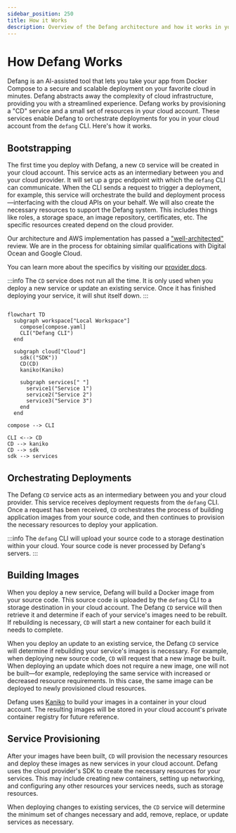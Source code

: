 ```yaml
---
sidebar_position: 250
title: How it Works
description: Overview of the Defang architecture and how it works in your cloud
---
```


# How Defang Works

Defang is an AI-assisted tool that lets you take your app from Docker Compose to a secure and scalable deployment on your favorite cloud in minutes. Defang abstracts away the complexity of cloud infrastructure, providing you with a streamlined experience. Defang works by provisioning a "CD" service and a small set of resources in your cloud account. These services enable Defang to orchestrate deployments for you in your cloud account from the `defang` CLI. Here's how it works.

## Bootstrapping

The first time you deploy with Defang, a new `CD` service will be created in your cloud account. This service acts as an intermediary between you and your cloud provider. It will set up a grpc endpoint with which the `defang` CLI can communicate. When the CLI sends a request to trigger a deployment, for example, this service will orchestrate the build and deployment process—interfacing with the cloud APIs on your behalf. We will also create the necessary resources to support the Defang system. This includes things like roles, a storage space, an image repository, certificates, etc. The specific resources created depend on the cloud provider.

Our architecture and AWS implementation has passed a ["well-architected"](https://docs.aws.amazon.com/wellarchitected/latest/framework/welcome.html) review. We are in the process for obtaining similar qualifications with Digital Ocean and Google Cloud.

You can learn more about the specifics by visiting our [provider docs](/docs/providers).

:::info
The `CD` service does not run all the time. It is only used when you deploy a new service or update an existing service. Once it has finished deploying your service, it will shut itself down.
:::

```mermaid

flowchart TD
  subgraph workspace["Local Workspace"]
    compose[compose.yaml]
    CLI("Defang CLI")
  end

  subgraph cloud["Cloud"]
    sdk(("SDK"))
    CD(CD)
    kaniko(Kaniko)

    subgraph services[" "]
      service1("Service 1")
      service2("Service 2")
      service3("Service 3")
    end
  end

compose --> CLI

CLI <--> CD
CD --> kaniko
CD --> sdk
sdk --> services

```

## Orchestrating Deployments

The Defang `CD` service acts as an intermediary between you and your cloud provider. This service receives deployment requests from the `defang` CLI. Once a request has been received, `CD` orchestrates the process of building application images from your source code, and then continues to provision the necessary resources to deploy your application.

:::info
The `defang` CLI will upload your source code to a storage destination within your cloud. Your source code is never processed by Defang's servers.
:::

## Building Images

When you deploy a new service, Defang will build a Docker image from your source code. This source code is uploaded by the `defang` CLI to a storage destination in your cloud account. The Defang `CD` service will then retrieve it and determine if each of your service's images need to be rebuilt. If rebuilding is necessary, `CD` will start a new container for each build it needs to complete.

When you deploy an update to an existing service, the Defang `CD` service will determine if rebuilding your service's images is necessary. For example, when deploying new source code, `CD` will request that a new image be built. When deploying an update which does not require a new image, one will not be built—for example, redeploying the same service with increased or decreased resource requirements. In this case, the same image can be deployed to newly provisioned cloud resources.

Defang uses [Kaniko](https://github.com/GoogleContainerTools/kaniko) to build your images in a container in your cloud account. The resulting images will be stored in your cloud account's private container registry for future reference.


## Service Provisioning

After your images have been built, `CD` will provision the necessary resources and deploy these images as new services in your cloud account. Defang uses the cloud provider's SDK to create the necessary resources for your services. This may include creating new containers, setting up networking, and configuring any other resources your services needs, such as storage resources.

When deploying changes to existing services, the `CD` service will determine the minimum set of changes necessary and add, remove, replace, or update services as necessary.
